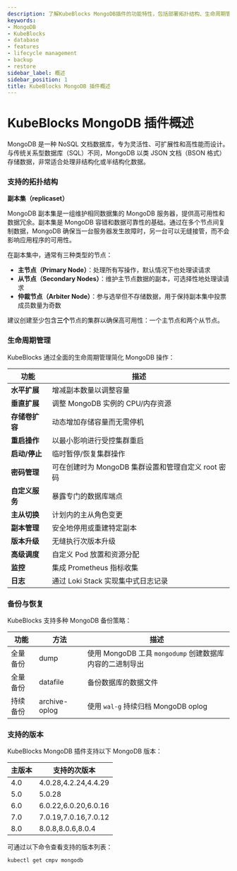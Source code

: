 ```yaml
---
description: 了解KubeBlocks MongoDB插件的功能特性，包括部署拓扑结构、生命周期管理、备份恢复机制以及支持的版本信息。
keywords:
- MongoDB
- KubeBlocks
- database
- features
- lifecycle management
- backup
- restore
sidebar_label: 概述
sidebar_position: 1
title: KubeBlocks MongoDB 插件概述
---
```

# KubeBlocks MongoDB 插件概述

MongoDB 是一种 NoSQL 文档数据库，专为灵活性、可扩展性和高性能而设计。与传统关系型数据库（SQL）不同，MongoDB 以类 JSON 文档（BSON 格式）存储数据，非常适合处理非结构化或半结构化数据。

### 支持的拓扑结构

**副本集（replicaset）**

MongoDB 副本集是一组维护相同数据集的 MongoDB 服务器，提供高可用性和数据冗余。副本集是 MongoDB 容错和数据可靠性的基础。通过在多个节点间复制数据，MongoDB 确保当一台服务器发生故障时，另一台可以无缝接管，而不会影响应用程序的可用性。

在副本集中，通常有三种类型的节点：

- **主节点（Primary Node）**：处理所有写操作，默认情况下也处理读请求
- **从节点（Secondary Nodes）**：维护主节点数据的副本，可选择性地处理读请求
- **仲裁节点（Arbiter Node）**：参与选举但不存储数据，用于保持副本集中投票成员数量为奇数

建议创建至少包含**三个**节点的集群以确保高可用性：一个主节点和两个从节点。

### 生命周期管理

KubeBlocks 通过全面的生命周期管理简化 MongoDB 操作：

| 功能                      | 描述                                                                 |
|------------------------------|-----------------------------------------------------------------------------|
| **水平扩展**       | 增减副本数量以调整容量                                   |
| **垂直扩展**         | 调整 MongoDB 实例的 CPU/内存资源                       |
| **存储卷扩容**         | 动态增加存储容量而无需停机                     |
| **重启操作**       | 以最小影响进行受控集群重启                        |
| **启动/停止**               | 临时暂停/恢复集群操作                              |
| **密码管理**      | 可在创建时为 MongoDB 集群设置和管理自定义 root 密码 |
| **自定义服务**          | 暴露专门的数据库端点                                      |
| **主从切换**               | 计划内的主从角色变更                                       |
| **副本管理**       | 安全地停用或重建特定副本                          |
| **版本升级**         | 无缝执行次版本升级                                  |
| **高级调度**      | 自定义 Pod 放置和资源分配                           |
| **监控**               | 集成 Prometheus 指标收集                                  |
| **日志**                  | 通过 Loki Stack 实现集中式日志记录                                           |

### 备份与恢复

KubeBlocks 支持多种 MongoDB 备份策略：

| 功能           | 方法          | 描述 |
|-------------|--------|------------|
| 全量备份 | dump   | 使用 MongoDB 工具 `mongodump` 创建数据库内容的二进制导出  |
| 全量备份 | datafile | 备份数据库的数据文件 |
| 持续备份 | archive-oplog | 使用 `wal-g` 持续归档 MongoDB oplog |

### 支持的版本

KubeBlocks MongoDB 插件支持以下 MongoDB 版本：

| 主版本 | 支持的次版本       |
|---------------|--------------------------------|
| 4.0 | 4.0.28,4.2.24,4.4.29 |
| 5.0 | 5.0.28 |
| 6.0 | 6.0.22,6.0.20,6.0.16 |
| 7.0 | 7.0.19,7.0.16,7.0.12 |
| 8.0 | 8.0.8,8.0.6,8.0.4|

可通过以下命令查看支持的版本列表：
```bash
kubectl get cmpv mongodb
```